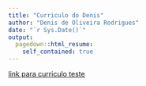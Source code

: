 ```yaml
---
title: "Curriculo do Denis"
author: "Denis de Oliveira Rodrigues"
date: "`r Sys.Date()`"
output:
  pagedown::html_resume:
    self_contained: true
---
```


[link para curriculo teste](/cv/)
